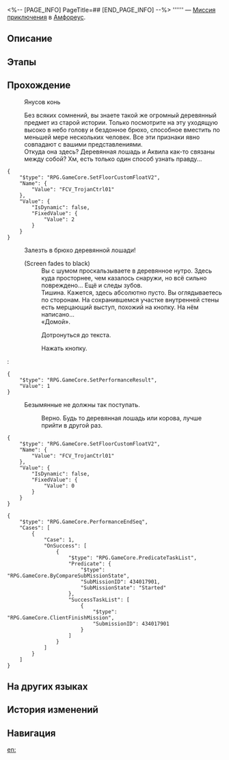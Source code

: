 <%-- [PAGE_INFO]
PageTitle=##
[END_PAGE_INFO] --%>
{{Дополнить|Диалоги.}}
{{Миссия Инфобокс
|id              = 4340179
|Название        = 
|Изображение     = Миссия .png
|Тип             = Миссия приключения
|Событие         = 
|Глава           = 
|Условия         = Завершена [[Миссия Освоения]] «[[О рассвет, озари конец мира]]»
|Персонажи       = Первопроходец
|СтартЛокация    = [[Амфореус]] — [[Парящая крепость Циркадного Ока]]
|Мир             = Амфореус
|Предыдущая      = 
|Следующая       = 
|Награды         = Небесная амброзия*15
}}
'''''' — [[Миссия приключения]] в [[Амфореус]].

==Описание==
{{Описание|<!--официальное описание из Перекрёстка судеб-->}}

==Этапы==


==Прохождение==
{{Дополнить}}

:{{Диалог|undefined}} Янусов конь
:Без всяких сомнений, вы знаете такой же огромный деревянный предмет из старой истории. Только посмотрите на эту уходящую высоко в небо голову и бездонное брюхо, способное вместить по меньшей мере нескольких человек. Все эти признаки явно совпадают с вашими представлениями.
:Откуда она здесь? Деревянная лошадь и Аквила как-то связаны между собой? Хм, есть только один способ узнать правду...
<pre>{
	"$type": "RPG.GameCore.SetFloorCustomFloatV2",
	"Name": {
		"Value": "FCV_TrojanCtrl01"
	},
	"Value": {
		"IsDynamic": false,
		"FixedValue": {
			"Value": 2
		}
	}
}</pre>
:{{Диалог|Стрелка}} Залезть в брюхо деревянной лошади!
:;(Screen fades to black)
::Вы с шумом проскальзываете в деревянное нутро. Здесь куда просторнее, чем казалось снаружи, но всё сильно повреждено... Ещё и следы зубов.
::Тишина. Кажется, здесь абсолютно пусто. Вы оглядываетесь по сторонам. На сохранившемся участке внутренней стены есть мерцающий выступ, похожий на кнопку. На нём написано...
::«Домой».
::{{Диалог|Стрелка}} Дотронуться до текста.
::{{Диалог|Стрелка}} Нажать кнопку.
:<pre>{
	"$type": "RPG.GameCore.SetPerformanceResult",
	"Value": 1
}</pre>
:{{Диалог|Выход}} Безымянные не должны так поступать.
::Верно. Будь то деревянная лошадь или корова, лучше прийти в другой раз.
<pre>{
	"$type": "RPG.GameCore.SetFloorCustomFloatV2",
	"Name": {
		"Value": "FCV_TrojanCtrl01"
	},
	"Value": {
		"IsDynamic": false,
		"FixedValue": {
			"Value": 0
		}
	}
}</pre>
<pre>{
	"$type": "RPG.GameCore.PerformanceEndSeq",
	"Cases": [
		{
			"Case": 1,
			"OnSuccess": [
				{
					"$type": "RPG.GameCore.PredicateTaskList",
					"Predicate": {
						"$type": "RPG.GameCore.ByCompareSubMissionState",
						"SubMissionID": 434017901,
						"SubMissionState": "Started"
					},
					"SuccessTaskList": [
						{
							"$type": "RPG.GameCore.ClientFinishMission",
							"SubmissionID": 434017901
						}
					]
				}
			]
		}
	]
}</pre>
{{Диалог Конец}}

==На других языках==
{{На других языках
|en   = 
|zhs  = 
|zht  = 
|ja   = 
|ko   = 
|es   = 
|fr   = 
|ru   = 
|th   = 
|vi   = 
|de   = 
|id   = 
|pt   = 
}}

==История изменений==
{{История изменений|3.5}}

==Навигация==
{{Миссия приключения Навбокс|Глава }}

[[en:]]

